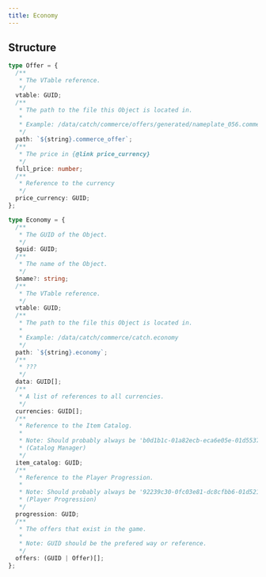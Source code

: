 ```yaml
---
title: Economy
---
```



<InternalsWarningAside />
<WorkInProgressAside />

## Structure

<VJsonHintAside />

```typescript
type Offer = {
  /**
   * The VTable reference.
   */
  vtable: GUID;
  /**
   * The path to the file this Object is located in.
   *
   * Example: /data/catch/commerce/offers/generated/nameplate_056.commerce_offer
   */
  path: `${string}.commerce_offer`;
  /**
   * The price in {@link price_currency}
   */
  full_price: number;
  /**
   * Reference to the currency
   */
  price_currency: GUID;
};

type Economy = {
  /**
   * The GUID of the Object.
   */
  $guid: GUID;
  /**
   * The name of the Object.
   */
  $name?: string;
  /**
   * The VTable reference.
   */
  vtable: GUID;
  /**
   * The path to the file this Object is located in.
   *
   * Example: /data/catch/commerce/catch.economy
   */
  path: `${string}.economy`;
  /**
   * ???
   */
  data: GUID[];
  /**
   * A list of references to all currencies.
   */
  currencies: GUID[];
  /**
   * Reference to the Item Catalog.
   *
   * Note: Should probably always be 'b0d1b1c-01a82ecb-eca6e05e-01d5537f'
   * (Catalog Manager)
   */
  item_catalog: GUID;
  /**
   * Reference to the Player Progression.
   *
   * Note: Should probably always be '92239c30-0fc03e81-dc8cfbb6-01d5216c'
   * (Player Progression)
   */
  progression: GUID;
  /**
   * The offers that exist in the game.
   *
   * Note: GUID should be the prefered way or reference.
   */
  offers: (GUID | Offer)[];
};
```
